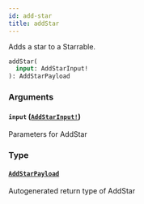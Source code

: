 ```yaml
---
id: add-star
title: addStar
---
```


Adds a star to a Starrable.

```graphql
addStar(
  input: AddStarInput!
): AddStarPayload

```

### Arguments

#### `input` ([`AddStarInput!`](/docs/api/inputs/add-star-input))

Parameters for AddStar

### Type

#### [`AddStarPayload`](/docs/api/objects/add-star-payload)

Autogenerated return type of AddStar
